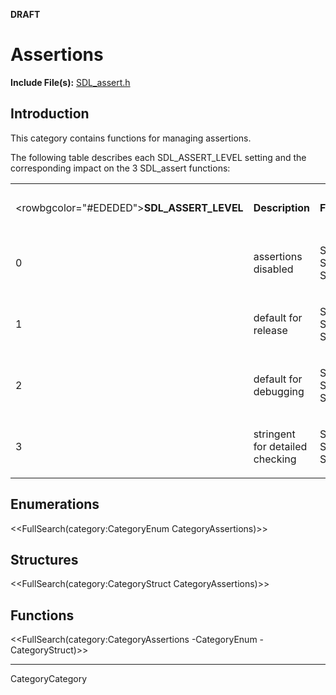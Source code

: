<!-- #master-page:CategoryTemplate -->
<!-- #master-date:Unknown-Date -->
<!-- format wiki -->
<!-- language en -->
'''DRAFT'''

= Assertions =

'''Include File(s):''' [http://hg.libsdl.org/SDL/file/default/include/SDL_assert.h SDL_assert.h]


== Introduction ==
This category contains functions for managing assertions.

The following table describes each SDL_ASSERT_LEVEL setting and the corresponding impact on the 3 SDL_assert functions:

{|
|<rowbgcolor="#EDEDED">'''SDL_ASSERT_LEVEL'''
|'''Description'''
|'''Function'''
|'''Function Status'''
|-
|0
|assertions disabled
|SDL_assert<br/>SDL_assert_release<br/>SDL_assert_paranoid
|disabled<br/>disabled<br/>disabled
|-
|1
|default for release
|SDL_assert<br/>SDL_assert_release<br/>SDL_assert_paranoid
|disabled<br/>enabled<br/>disabled
|-
|2
|default for debugging
|SDL_assert<br/>SDL_assert_release<br/>SDL_assert_paranoid
|enabled<br/>enabled<br/>disabled
|-
|3
|stringent for detailed checking
|SDL_assert<br/>SDL_assert_release<br/>SDL_assert_paranoid
|enabled<br/>enabled<br/>enabled
|}

== Enumerations ==

<<FullSearch(category:CategoryEnum CategoryAssertions)>>

== Structures ==

<<FullSearch(category:CategoryStruct CategoryAssertions)>>

== Functions ==

<<FullSearch(category:CategoryAssertions -CategoryEnum -CategoryStruct)>>


----
CategoryCategory
